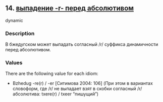 ## 14. <a href =  'https://agricolamz.github.io/The_Circassian_Isoglosses_Database/14.html' target='_blank'>выпадение -r- перед абсолютивом</a>
dynamic

### Description

В бжедугском может выпадать согласный /r/ суффикса динамичности перед абсолютивом.

### Values
There are the following value for each idiom:

* Bzhedug  -re(r) / -er [Ситимова 2004: 106] (При этом в вариантах словоформ, где /r/ не выпадает взят в скобки согласный /r/ абсолютива: txere(r) / txeer "пишущий")

